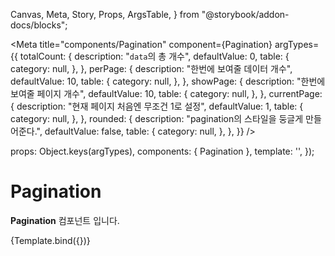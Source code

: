   Canvas,
  Meta,
  Story,
  Props,
  ArgsTable,
} from "@storybook/addon-docs/blocks";

<Meta
  title="components/Pagination"
  component={Pagination}
  argTypes={{
    totalCount: {
      description: "`data`의 총 개수",
      defaultValue: 0,
      table: {
        category: null,
      },
    },
    perPage: {
      description: "한번에 보여줄 데이터 개수",
      defaultValue: 10,
      table: {
        category: null,
      },
    },
    showPage: {
      description: "한번에 보여줄 페이지 개수",
      defaultValue: 10,
      table: {
        category: null,
      },
    },
    currentPage: {
      description: "현재 페이지 처음엔 무조건 1로 설정",
      defaultValue: 1,
      table: {
        category: null,
      },
    },
    rounded: {
      description: "pagination의 스타일을 둥글게 만들어준다.",
      defaultValue: false,
      table: {
        category: null,
      },
    },
  }}
/>

  props: Object.keys(argTypes),
  components: { Pagination },
  template: '<c-pagination v-bind="$props"></c-pagination>',
});

# Pagination

**Pagination** 컴포넌트 입니다.

<Canvas>
  <Story name="default" height="100px">
    {Template.bind({})}
  </Story>
</Canvas>

<ArgsTable story="default" />

